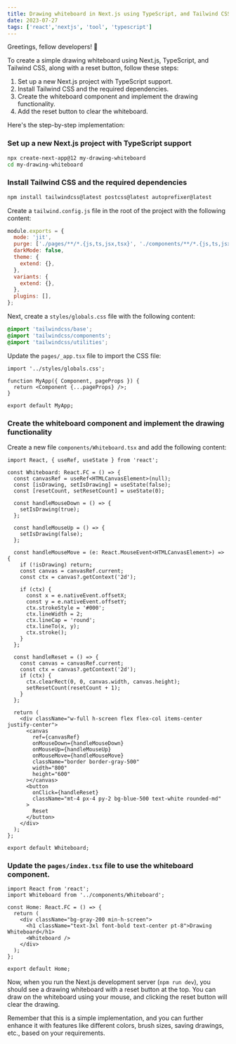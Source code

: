 ```yaml
---
title: Drawing whiteboard in Next.js using TypeScript, and Tailwind CSS
date: 2023-07-27
tags: ['react','nextjs', 'tool', 'typescript']
---
```


Greetings, fellow developers! 👋

To create a simple drawing whiteboard using Next.js, TypeScript, and Tailwind CSS, along with a reset button, follow these steps:

1. Set up a new Next.js project with TypeScript support.
2. Install Tailwind CSS and the required dependencies.
3. Create the whiteboard component and implement the drawing functionality.
4. Add the reset button to clear the whiteboard.

Here's the step-by-step implementation:

### Set up a new Next.js project with TypeScript support

```bash
npx create-next-app@12 my-drawing-whiteboard
cd my-drawing-whiteboard
```

### Install Tailwind CSS and the required dependencies

```bash
npm install tailwindcss@latest postcss@latest autoprefixer@latest
```

Create a `tailwind.config.js` file in the root of the project with the following content:

```js
module.exports = {
  mode: 'jit',
  purge: ['./pages/**/*.{js,ts,jsx,tsx}', './components/**/*.{js,ts,jsx,tsx}'],
  darkMode: false,
  theme: {
    extend: {},
  },
  variants: {
    extend: {},
  },
  plugins: [],
};
```

Next, create a `styles/globals.css` file with the following content:

```css
@import 'tailwindcss/base';
@import 'tailwindcss/components';
@import 'tailwindcss/utilities';
```

Update the `pages/_app.tsx` file to import the CSS file:

```tsx
import '../styles/globals.css';

function MyApp({ Component, pageProps }) {
  return <Component {...pageProps} />;
}

export default MyApp;
```

### Create the whiteboard component and implement the drawing functionality

Create a new file `components/Whiteboard.tsx` and add the following content:

```tsx
import React, { useRef, useState } from 'react';

const Whiteboard: React.FC = () => {
  const canvasRef = useRef<HTMLCanvasElement>(null);
  const [isDrawing, setIsDrawing] = useState(false);
  const [resetCount, setResetCount] = useState(0);

  const handleMouseDown = () => {
    setIsDrawing(true);
  };

  const handleMouseUp = () => {
    setIsDrawing(false);
  };

  const handleMouseMove = (e: React.MouseEvent<HTMLCanvasElement>) => {
    if (!isDrawing) return;
    const canvas = canvasRef.current;
    const ctx = canvas?.getContext('2d');

    if (ctx) {
      const x = e.nativeEvent.offsetX;
      const y = e.nativeEvent.offsetY;
      ctx.strokeStyle = '#000';
      ctx.lineWidth = 2;
      ctx.lineCap = 'round';
      ctx.lineTo(x, y);
      ctx.stroke();
    }
  };

  const handleReset = () => {
    const canvas = canvasRef.current;
    const ctx = canvas?.getContext('2d');
    if (ctx) {
      ctx.clearRect(0, 0, canvas.width, canvas.height);
      setResetCount(resetCount + 1);
    }
  };

  return (
    <div className="w-full h-screen flex flex-col items-center justify-center">
      <canvas
        ref={canvasRef}
        onMouseDown={handleMouseDown}
        onMouseUp={handleMouseUp}
        onMouseMove={handleMouseMove}
        className="border border-gray-500"
        width="800"
        height="600"
      ></canvas>
      <button
        onClick={handleReset}
        className="mt-4 px-4 py-2 bg-blue-500 text-white rounded-md"
      >
        Reset
      </button>
    </div>
  );
};

export default Whiteboard;
```

### Update the `pages/index.tsx` file to use the whiteboard component.

```tsx
import React from 'react';
import Whiteboard from '../components/Whiteboard';

const Home: React.FC = () => {
  return (
    <div className="bg-gray-200 min-h-screen">
      <h1 className="text-3xl font-bold text-center pt-8">Drawing Whiteboard</h1>
      <Whiteboard />
    </div>
  );
};

export default Home;
```

Now, when you run the Next.js development server (`npm run dev`), you should see a drawing whiteboard with a reset button at the top. You can draw on the whiteboard using your mouse, and clicking the reset button will clear the drawing.

Remember that this is a simple implementation, and you can further enhance it with features like different colors, brush sizes, saving drawings, etc., based on your requirements.
